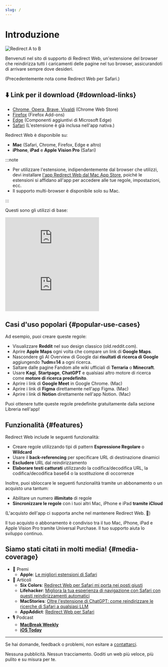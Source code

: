 ```yaml
---
slug: /
---
```



# Introduzione

<div style={{display: "flex", flexDirection: "column", alignItems: "flex-start", marginBottom: "25px"}}>
  <img src="./img/redirect-a-to-b.png" style={{display: "block", minWidth: "360px", maxWidth: "500px", width: "100%", height: "auto", marginBottom: "25px"}} alt="Redirect A to B" />
  <ExtensionStoreLinks />
</div>

Benvenuti nel sito di supporto di Redirect Web, un'estensione del browser che reindirizza tutti i caricamenti delle pagine nel tuo browser, assicurandoti di arrivare sempre dove desideri.

(Precedentemente nota come Redirect Web per Safari.)

## ⬇️ Link per il download {#download-links}

- [Chrome, Opera, Brave, Vivaldi](https://chromewebstore.google.com/detail/ffglckbhfbfmdkefdmjbhpnffkcmlhdh) (Chrome Web Store)
- [Firefox](https://addons.mozilla.org/firefox/addon/redirect-web/) (Firefox Add-ons)
- [Edge](https://microsoftedge.microsoft.com/addons/detail/hmfkakfdccgdpgemaicfgngnmflefpga) (Componenti aggiuntivi di Microsoft Edge)
- [Safari](https://apps.apple.com/app/id1571283503) (L'estensione è già inclusa nell'app nativa.)

Redirect Web è disponibile su:

- **Mac** (Safari, Chrome, Firefox, Edge e altro)
- **iPhone**, **iPad** e **Apple Vision Pro** (Safari)

:::note

- Per utilizzare l'estensione, indipendentemente dal browser che utilizzi, devi installare [l'app Redirect Web dal Mac App Store](https://apps.apple.com/app/id1571283503), poiché le estensioni si affidano all'app per accedere alle tue regole, impostazioni, ecc.
- Il supporto multi-browser è disponibile solo su Mac.

:::

Questi sono gli utilizzi di base:

<iframe style={{width:"100%", aspectRatio:"9/16", height:"auto", maxHeight:"60vh", maxWidth:"35vh"}} src="https://www.youtube.com/embed/NaQ5X-v-qJU" title="iOS Demo Video (YouTube)" frameborder="0" allow="accelerometer; autoplay; clipboard-write; encrypted-media; gyroscope; picture-in-picture; web-share" allowfullscreen></iframe>

<iframe style={{width:"100%", aspectRatio:"17/9", height:"auto", maxHeight:"100vh"}} src="https://www.youtube.com/embed/5eU89Gu73SQ" title="macOS Demo Video (YouTube)" frameborder="0" allow="accelerometer; autoplay; clipboard-write; encrypted-media; gyroscope; picture-in-picture; web-share" allowfullscreen></iframe>

## Casi d'uso popolari {#popular-use-cases}

Ad esempio, puoi creare queste regole:

- Visualizzare **Reddit** nel suo design classico (old.reddit.com).
- Aprire **Apple Maps** ogni volta che compare un link di **Google Maps**.
- Nascondere gli AI Overview di Google dai **risultati di ricerca di Google** aggiungendo **?udm=14** a ogni ricerca.
- Saltare dalle pagine Fandom alle wiki ufficiali di **Terraria** o **Minecraft**.
- Usare **Kagi**, **Startpage**, **ChatGPT** e qualsiasi altro motore di ricerca come **motore di ricerca predefinito**.
- Aprire i link di **Google Meet** in Google Chrome. (Mac)
- Aprire i link di **Figma** direttamente nell'app Figma. (Mac)
- Aprire i link di **Notion** direttamente nell'app Notion. (Mac)

Puoi ottenere tutte queste regole predefinite gratuitamente dalla sezione Libreria nell'app!

## Funzionalità {#features}

Redirect Web include le seguenti funzionalità:

- Creare regole utilizzando tipi di pattern **Espressione Regolare** o **Wildcard**
- Usare il **back-referencing** per specificare URL di destinazione dinamici
- **Escludere** URL dal reindirizzamento
- **Elaborare testi catturati** utilizzando la codifica/decodifica URL, la codifica/decodifica base64 o la sostituzione di occorrenze

Inoltre, puoi sbloccare le seguenti funzionalità tramite un abbonamento o un acquisto una tantum:

- Abilitare un numero **illimitato** di regole
- **Sincronizzare le regole** con i tuoi altri Mac, iPhone e iPad **tramite iCloud**

(L'acquisto dell'app ci supporta anche nel mantenere Redirect Web. 🙏)

Il tuo acquisto o abbonamento è condiviso tra il tuo Mac, iPhone, iPad e Apple Vision Pro tramite Universal Purchase. Il tuo supporto aiuta lo sviluppo continuo.

## Siamo stati citati in molti media! {#media-coverage}

* 🏅 Premi
    * **Apple**: [Le migliori estensioni di Safari](https://apps.apple.com/us/story/id1377753262)
* 📰 Articoli
    * **Six Colors**: [Redirect Web per Safari mi porta nei posti giusti](https://sixcolors.com/post/2022/11/redirect-web-for-safari-takes-me-to-the-right-places/)
    * **Lifehacker**: [Migliora la tua esperienza di navigazione con Safari con questi reindirizzamenti automatici](https://lifehacker.com/improve-your-safari-browsing-experience-with-these-auto-1849812013)
    * **MacStories**: [Oltre l'estensione di ChatGPT: come reindirizzare le ricerche di Safari a qualsiasi LLM](https://www.macstories.net/tutorials/beyond-chatgpts-extension-how-to-redirect-safari-searches-to-any-llm/)
    * **AppAddict**: [Redirect Web per Safari](https://appaddict.app/post/redirect-web-for-safari)
* 🎙️ Podcast
    * [**MacBreak Weekly**](https://youtu.be/I251K3L2s88?t=7427)
    * [**iOS Today**](https://youtu.be/cWkwH84b6M4?t=636)

---

Se hai domande, feedback o problemi, non esitare a [contattarci](contact-us).

Nessuna pubblicità. Nessun tracciamento. Goditi un web più veloce, più pulito e su misura per te.